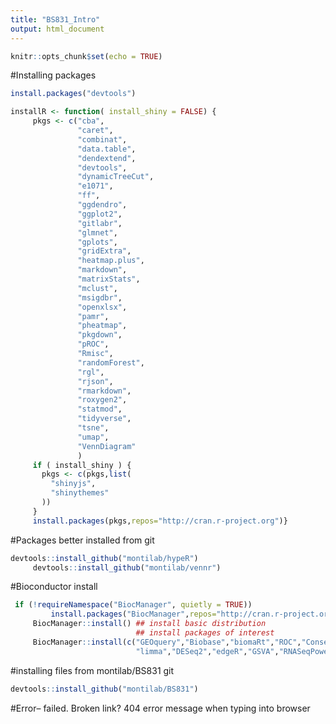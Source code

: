 ```yaml
---
title: "BS831_Intro"
output: html_document
---
```


```r
knitr::opts_chunk$set(echo = TRUE)
```

#Installing packages
```r
install.packages("devtools")

installR <- function( install_shiny = FALSE) {
     pkgs <- c("cba",
               "caret",
               "combinat",
               "data.table",
               "dendextend",
               "devtools",
               "dynamicTreeCut",
               "e1071",
               "ff",
               "ggdendro",
               "ggplot2",
               "gitlabr",
               "glmnet",
               "gplots",
               "gridExtra",
               "heatmap.plus",
               "markdown",
               "matrixStats",
               "mclust",
               "msigdbr",
               "openxlsx",
               "pamr",
               "pheatmap",
               "pkgdown",
               "pROC",
               "Rmisc",
               "randomForest",
               "rgl",
               "rjson",
               "rmarkdown",
               "roxygen2",
               "statmod",
               "tidyverse",
               "tsne",
               "umap",
               "VennDiagram"
               )
     if ( install_shiny ) {
       pkgs <- c(pkgs,list(
         "shinyjs",
         "shinythemes"
       ))
     }
     install.packages(pkgs,repos="http://cran.r-project.org")}
```
#Packages better installed from git
```r
devtools::install_github("montilab/hypeR")
     devtools::install_github("montilab/vennr")
```

#Bioconductor install
```r
 if (!requireNamespace("BiocManager", quietly = TRUE))
         install.packages("BiocManager",repos="http://cran.r-project.org")
     BiocManager::install() ## install basic distribution
                            ## install packages of interest
     BiocManager::install(c("GEOquery","Biobase","biomaRt","ROC","ConsensusClusterPlus","ASSIGN",
                            "limma","DESeq2","edgeR","GSVA","RNASeqPower","pdInfoBuilder","ComplexHeatmap"))
```
#installing files from montilab/BS831 git
```r
devtools::install_github("montilab/BS831")
```
#Error-- failed. Broken link? 404 error message when typing into browser


